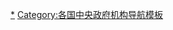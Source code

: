 {{Categories by country|nocat}}
[[Category:各国中央行政机构|*]]
[[Category:各国中央政府机构导航模板|Category:各国中央政府机构导航模板]]